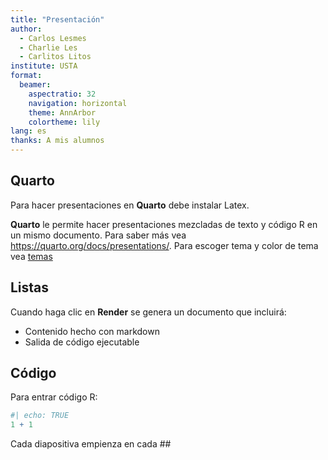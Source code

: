 ```yaml
---
title: "Presentación"
author: 
  - Carlos Lesmes
  - Charlie Les
  - Carlitos Litos
institute: USTA
format: 
  beamer: 
    aspectratio: 32
    navigation: horizontal
    theme: AnnArbor
    colortheme: lily
lang: es
thanks: A mis alumnos
---
```


## Quarto

Para hacer presentaciones en **Quarto** debe instalar Latex.

**Quarto** le permite hacer presentaciones mezcladas de texto y código R en un mismo documento. Para saber más vea <https://quarto.org/docs/presentations/>. Para escoger tema y color de tema vea [temas](https://tug.ctan.org/macros/latex/contrib/beamer/doc/beameruserguide.pdf)

## Listas

Cuando haga clic en **Render** se genera un documento que incluirá:

- Contenido hecho con markdown
- Salida de código ejecutable

## Código

Para entrar código R:

```r
#| echo: TRUE
1 + 1
```

Cada diapositiva empienza en cada ##
